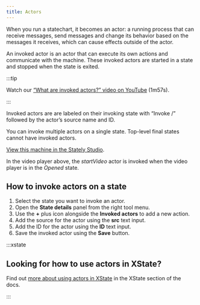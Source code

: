 ```yaml
---
title: Actors
---
```



When you run a statechart, it becomes an actor: a running process that can receive messages, send messages and change its behavior based on the messages it receives, which can cause effects outside of the actor.

An invoked actor is an actor that can execute its own actions and communicate with the machine. These invoked actors are started in a state and stopped when the state is exited.

:::tip

Watch our [“What are invoked actors?” video on YouTube](https://www.youtube.com/watch?v=TRMS8NYKWnA&list=PLvWgkXBB3dd4I_l-djWVU2UGPyBgKfnTQ&index=9) (1m57s).

:::

Invoked actors are are labeled on their invoking state with “Invoke /” followed by the actor’s source name and ID.

You can invoke multiple actors on a single state. Top-level final states cannot have invoked actors.

<p>
<ThemedImage
  alt="Video player state machine containing closed and opened states. On the Play event, the Closed state transitions to the Opened state. The Opened state invokes a startVideo actor and has a description of “The video player should be in full-screen mode.” The Opened state contains Playing and Paused states, which are transitioned between using the Pause and Play events. There’s a Stop event from the Opened state that transitions to the final state of Stopped. There’s a delayed transition from the Stopped state back to the Closed state after 5 seconds."
  sources={{
    light: useBaseUrl('/transitions-and-events/state-done-events/state-done-events.png'),
    dark: useBaseUrl('/transitions-and-events/state-done-events/state-done-events-dm.png'),
  }}
/>
</p>

[View this machine in the Stately Studio](https://stately.ai/registry/editor/e13bef2b-bb13-4465-96ac-0bc25340688e?machineId=66f77051-089e-4b0a-9fa9-42e1f7598135).

In the video player above, the *startVideo* actor is invoked when the video player is in the *Opened* state.

## How to invoke actors on a state

1. Select the state you want to invoke an actor.
2. Open the **State details** panel from the right tool menu.
3. Use the **+** plus icon alongside the **Invoked actors** to add a new action.
4. Add the source for the actor using the **src** text input.
5. Add the ID for the actor using the **ID** text input.
6. Save the invoked actor using the **Save** button.

:::xstate 

## Looking for how to use actors in XState?

Find out [more about using actors in XState](/xstate/actors/intro) in the XState section of the docs.

:::
